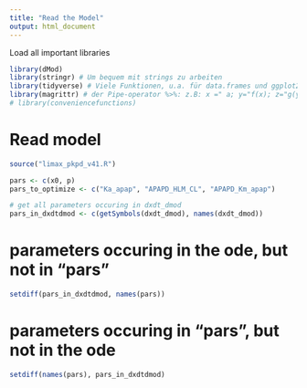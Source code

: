 ```yaml
---
title: "Read the Model"
output: html_document
---
```


Load all important libraries
```r
library(dMod)
library(stringr) # Um bequem mit strings zu arbeiten
library(tidyverse) # Viele Funktionen, u.a. für data.frames und ggplot2 für schöne plots
library(magrittr) # der Pipe-operator %>%: z.B: x =" a; y="f(x); z="g(y); wird zu z=" a %>% f %>% g
# library(conveniencefunctions)
```

# Read model
```r
source("limax_pkpd_v41.R")
```


```r
pars <- c(x0, p)
pars_to_optimize <- c("Ka_apap", "APAPD_HLM_CL", "APAPD_Km_apap")

# get all parameters occuring in dxdt_dmod
pars_in_dxdtdmod <- c(getSymbols(dxdt_dmod), names(dxdt_dmod))
```

# parameters occuring in the ode, but not in "pars"
```r
setdiff(pars_in_dxdtdmod, names(pars))
```

# parameters occuring in "pars", but not in the ode
```r
setdiff(names(pars), pars_in_dxdtdmod) 
```

